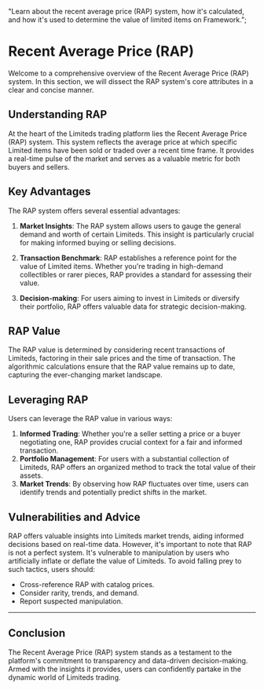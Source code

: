   "Learn about the recent average price (RAP) system, how it's calculated, and how it's used to determine the value of limited items on Framework.";

# Recent Average Price (RAP)

Welcome to a comprehensive overview of the Recent Average Price (RAP) system. In this section, we will dissect the RAP system's core attributes in a clear and concise manner.

## Understanding RAP

At the heart of the Limiteds trading platform lies the Recent Average Price (RAP) system. This system reflects the average price at which specific Limited items have been sold or traded over a recent time frame. It provides a real-time pulse of the market and serves as a valuable metric for both buyers and sellers.

## Key Advantages

The RAP system offers several essential advantages:

1. **Market Insights**: The RAP system allows users to gauge the general demand and worth of certain Limiteds. This insight is particularly crucial for making informed buying or selling decisions.

2. **Transaction Benchmark**: RAP establishes a reference point for the value of Limited items. Whether you're trading in high-demand collectibles or rarer pieces, RAP provides a standard for assessing their value.

3. **Decision-making**: For users aiming to invest in Limiteds or diversify their portfolio, RAP offers valuable data for strategic decision-making.

## RAP Value

The RAP value is determined by considering recent transactions of Limiteds, factoring in their sale prices and the time of transaction. The algorithmic calculations ensure that the RAP value remains up to date, capturing the ever-changing market landscape.

## Leveraging RAP

Users can leverage the RAP value in various ways:

1. **Informed Trading**: Whether you're a seller setting a price or a buyer negotiating one, RAP provides crucial context for a fair and informed transaction.
2. **Portfolio Management**: For users with a substantial collection of Limiteds, RAP offers an organized method to track the total value of their assets.
3. **Market Trends**: By observing how RAP fluctuates over time, users can identify trends and potentially predict shifts in the market.

## Vulnerabilities and Advice

RAP offers valuable insights into Limiteds market trends, aiding informed decisions based on real-time data. However, it's important to note that RAP is not a perfect system. It's vulnerable to manipulation by users who artificially inflate or deflate the value of Limiteds. To avoid falling prey to such tactics, users should:

- Cross-reference RAP with catalog prices.
- Consider rarity, trends, and demand.
- Report suspected manipulation.

---

## Conclusion

The Recent Average Price (RAP) system stands as a testament to the platform's commitment to transparency and data-driven decision-making. Armed with the insights it provides, users can confidently partake in the dynamic world of Limiteds trading.
